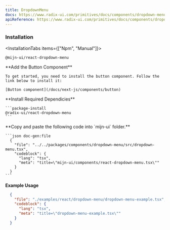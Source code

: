 ```yaml
---
title: DropdownMenu
docs: https://www.radix-ui.com/primitives/docs/components/dropdown-menu
apiReference: https://www.radix-ui.com/primitives/docs/components/dropdown-menu#api-reference
---
```



<ComponentPreview>
  <DropdownMenuExample />
</ComponentPreview>

### Installation

<InstallationTabs items={["Npm", "Manual"]}>
  <InstallationTabsContent value="Npm">
  ```package-install
  @mijn-ui/react-dropdown-menu
  ```
  </InstallationTabsContent>
  <InstallationTabsContent value="Manual">
  <Steps>
  <Step>
     **Add the Button Component**

    To get started, you need to install the button component. Follow the link below to install it:

    [Button component](/docs/next-js/components/button)

  </Step>
  <Step>
    **Install Required Dependicies**

    ```package-install
    @radix-ui/react-dropdown-menu
    ```

  </Step>
  <Step>
    **Copy and paste the following code into  `mijn-ui` folder.**

    ```json doc-gen:file
      {
        "file": "../../packages/components/dropdown-menu/src/dropdown-menu.tsx",
        "codeblock": {
          "lang": "tsx",
          "meta": "title=\"mijn-ui/components/react-dropdown-menu.tsx\""
        }
      }
    ```
  </Step>
</Steps>
</InstallationTabsContent>
</InstallationTabs>

**Example Usage**

```json doc-gen:file
  {
    "file": "./examples/react/dropdown-menu/dropdown-menu-example.tsx",
    "codeblock": {
      "lang": "tsx",
      "meta": "title=\"dropdown-menu-example.tsx\""
    }
  }
```
